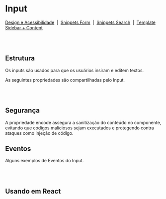 
# Input

[Design e Acessibilidade](https://www.figma.com/design/2bBnJVKkG09JPWCFBIcD1y/%5BDS%5D-Components?m=auto&node-id=3-2&t=TyXNmrAZbhl7DmWw-1)
&nbsp;|&nbsp;
[Snippets Form](https://takenet.github.io/blip-ds/?path=/docs/snippets-form--vis%C3%A3o-geral)
&nbsp;|&nbsp;
[Snippets Search](https://takenet.github.io/blip-ds/?path=/docs/snippets-search--vis%C3%A3o-geral)
&nbsp;|&nbsp;
[Template Sidebar + Content](https://takenet.github.io/blip-ds/?path=/docs/templates-portal-sidebar-content--vis%C3%A3o-geral)

<br></br>

## Estrutura

Os inputs são usados para que os usuários insiram e editem textos.

<Canvas of={InputStories.Properties}></Canvas>

<Meta isTemplate />

As seguintes propriedades são compartilhadas pelo Input.

<Controls />

<br></br>

## Segurança

A propriedade encode assegura a sanitização do conteúdo no componente, evitando que códigos maliciosos sejam executados e protegendo contra ataques como injeção de código.

## Eventos

Alguns exemplos de Eventos do Input.

<Source of={InputStories.Events} />

<br></br>

## Usando em React

<Source of={InputStories.FrameworkReact} />
